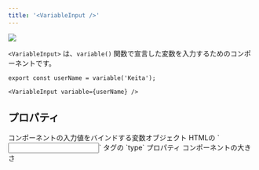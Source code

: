 ```yaml
---
title: '<VariableInput />'
---
```


<Frame>
  <img src="/assets/images/pages/variable-input.jpg" />
</Frame>

`<VariableInput>` は、`variable()` 関数で宣言した変数を入力するためのコンポーネントです。

```tsx
export const userName = variable('Keita');

<VariableInput variable={userName} />
```

## プロパティ

<ParamField path="variable" type="Variable" required>
  コンポーネントの入力値をバインドする変数オブジェクト
</ParamField>

<ParamField path="type" type="string">
  HTMLの `<input>` タグの `type` プロパティ
</ParamField>

<ParamField path="size" type="'sm' | 'default' | 'lg'" defaultValue='default'>
  コンポーネントの大きさ
</ParamField>
